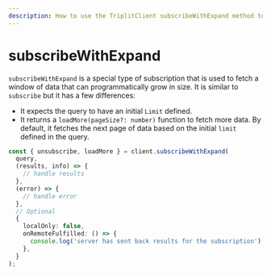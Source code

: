 ```yaml
---
description: How to use the TriplitClient subscribeWithExpand method to fetch a growing window of data.
---
```


# subscribeWithExpand

`subscribeWithExpand` is a special type of subscription that is used to fetch a window of data that can programmatically grow in size. It is similar to `subscribe` but it has a few differences:

- It expects the query to have an initial `Limit` defined.
- It returns a `loadMore(pageSize?: number)` function to fetch more data. By default, it fetches the next page of data based on the initial `limit` defined in the query.

```typescript
const { unsubscribe, loadMore } = client.subscribeWithExpand(
  query,
  (results, info) => {
    // handle results
  },
  (error) => {
    // handle error
  },
  // Optional
  {
    localOnly: false,
    onRemoteFulfilled: () => {
      console.log('server has sent back results for the subscription');
    },
  }
);
```
